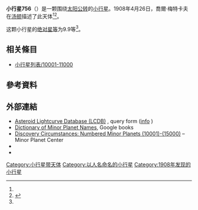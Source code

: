 {{Infobox planet
 | minorplanet     = yes
 | name            = 756 Lilliana
 | background      = #D6D6D6
 | image = 
 | image_size      = 
 | caption         =
 | discovery_ref   =  <ref name="MPC-object" />
 | discoverer      = [[喬爾·梅特卡夫|喬爾·梅特卡夫]]
 | discovery_site  = [[汤顿|汤顿]]
 | discovered      = 1908年4月26日
 | mpc_name        = 756 Lilliana
 | alt_names       = 756 Lilliana
 | pronounced      = 
 | named_after     = <ref name="MPC-object" />
 | mp_category     = [[主帶小行星|主帶小行星]] <ref name="MPC-object" /><ref name="jpldata" />
 | orbit_ref       = <ref name="a">[http://ssd.jpl.nasa.gov/sbdb.cgi?sstr=756 756] {{Wayback|url=http://ssd.jpl.nasa.gov/sbdb.cgi?sstr=756 |date=20190915032201 }}，小行星數據庫瀏覽器（JPL Small-Body Database Browser）－[[美国国家航空航天局|美国国家航空航天局]]喷气推进实验室</ref>
 | epoch           = 2018-03-23.0（[[儒略日|JD]] 2458200.5）
 | uncertainty     = 0
 | observation_arc = 
 | aphelion = {{convert|3.674|AU|km|3|abbr=on|lk=out}}
 | perihelion      = {{convert|2.7197177|AU|km|3|abbr=on}}
 | semimajor       = 3.1968979
 | eccentricity    = 0.1492635
 | period          = 5.72[[儒略年|yr]]
 | mean_anomaly    = 25.07744[[度|°]]
 | mean_motion     = {{Deg2DMS|0.17242920|sup=ms}} / day
 | inclination     = 20.35820
 | asc_node        = 208.07756°
 | arg_peri        = 4.74654
 | mean_diameter   = 
 | rotation        = 
 | albedo          =
 | spectral_type   =
 | abs_magnitude   = 9.9<ref name="jpldata" />
}}
'''小行星756'''（{{lang-en|756 Lilliana}}）是一颗围绕[[太阳|太阳]][[公转|公转]]的[[小行星|小行星]]。1908年4月26日，喬爾·梅特卡夫在[[汤顿|汤顿]]描述了此天体<ref name="a" /><ref>{{cite news|title=小行星列表|url=http://cfa-www.harvard.edu/iau/lists/NumberedMPs.txt|accessdate=2018-10-19|newspaper=哈佛大学|archive-date=2008-05-17|archive-url=https://web.archive.org/web/20080517010638/http://cfa-www.harvard.edu/iau/lists/NumberedMPs.txt|dead-url=no}}</ref>。

这颗小行星的[[绝对星等|绝对星等]]为9.9等<ref name="a" />。

== 相关條目 ==
*[[小行星列表/10001-11000|小行星列表/10001-11000]]

== 參考資料 ==
{{reflist|refs=

<ref name="jpldata">{{cite web
 |type         = 2018-01-26 last obs.
 |title        = JPL Small-Body Database Browser:756 Lilliana-756 Lilliana
 |url          = https://ssd.jpl.nasa.gov/sbdb.cgi?sstr=756
 |publisher    = [[Jet_Propulsion_Laboratory|Jet Propulsion Laboratory]]
 |accessdate   = 28 March 2018
 |archive-date = 2020-09-18
 |archive-url  = https://web.archive.org/web/20200918125221/https://ssd.jpl.nasa.gov/sbdb.cgi?sstr=756
 |dead-url     = no
}}</ref>

<ref name="MPC-object">{{cite web
  |title      = 756 Lilliana
  |work      = Minor Planet Center
  |url      = https://www.minorplanetcenter.net/db_search/show_object?object_id=756
  |accessdate      = 28 March 2018
  |archive-date      = 2016-03-04
  |archive-url      = https://web.archive.org/web/20160304133229/http://minorplanetcenter.net/db_search/show_object?object_id=756
  |dead-url      = no
  }}</ref>

}}

==  外部連結 ==
* [http://www.minorplanet.info/PHP/lcdbsummaryquery.php Asteroid Lightcurve Database (LCDB)] {{Wayback|url=http://www.minorplanet.info/PHP/lcdbsummaryquery.php |date=20171210173955 }}, query form ([http://www.minorplanet.info/lightcurvedatabase.html info] {{Wayback|url=http://www.minorplanet.info/lightcurvedatabase.html |date=20171216050541 }})
* [https://books.google.com/books?id=aeAg1X7afOoC&pg Dictionary of Minor Planet Names], Google books
* [http://www.minorplanetcenter.net/iau/lists/NumberedMPs010001.html Discovery Circumstances: Numbered Minor Planets (10001)-(15000)] {{Wayback|url=http://www.minorplanetcenter.net/iau/lists/NumberedMPs010001.html |date=20180612162317 }} – Minor Planet Center
* {{AstDys|756}}
* {{JPL small body}}

{{Minor Planet Number|[[小行星755|小行星755]]|[[小行星757|小行星757]]}}
{{小天体}}

{{DEFAULTSORT:Lilliana}}
[[Category:小行星带天体|Category:小行星带天体]]
[[Category:以人名命名的小行星|Category:以人名命名的小行星]]
[[Category:1908年发现的小行星|Category:1908年发现的小行星]]
